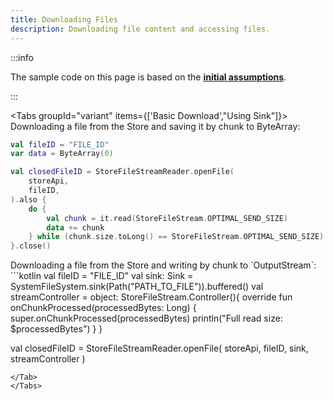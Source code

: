 ```yaml
---
title: Downloading Files
description: Downloading file content and accessing files.
---
```



:::info

The sample code on this page is based on the **[initial assumptions](./introduction)**.

:::

<Tabs groupId="variant" items={['Basic Download',"Using Sink"]}>
<Tab value="Basic Download">
Downloading a file from the Store and saving it by chunk to ByteArray:
```kotlin
val fileID = "FILE_ID"
var data = ByteArray(0)

val closedFileID = StoreFileStreamReader.openFile(
    storeApi,
    fileID,
).also {
    do {
        val chunk = it.read(StoreFileStream.OPTIMAL_SEND_SIZE)
        data += chunk
    } while (chunk.size.toLong() == StoreFileStream.OPTIMAL_SEND_SIZE)
}.close()
```
</Tab>

<Tab value="Using Sink">
Downloading a file from the Store and writing by chunk to `OutputStream`:
```kotlin
val fileID = "FILE_ID"
val sink: Sink = SystemFileSystem.sink(Path("PATH_TO_FILE")).buffered()
val streamController = object: StoreFileStream.Controller(){
    override fun onChunkProcessed(processedBytes: Long) {
        super.onChunkProcessed(processedBytes)
        println("Full read size: $processedBytes")
    }
}

val closedFileID = StoreFileStreamReader.openFile(
    storeApi,
    fileID,
    sink,
    streamController
)
```
</Tab>
</Tabs>